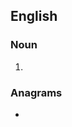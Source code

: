 ==English==

===Noun===
{{head|en|noun form}}

# {{plural of|en|grig}}

===Anagrams===
* {{anagrams|en|a=ggirs|Riggs}}